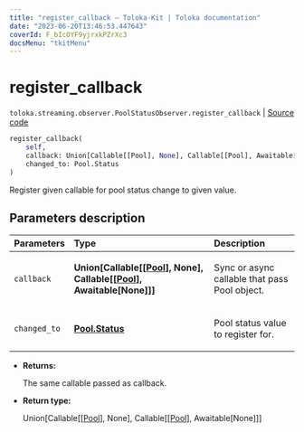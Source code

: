 ```yaml
---
title: "register_callback — Toloka-Kit | Toloka documentation"
date: "2023-06-20T13:46:53.447643"
coverId: F_bIcOYF9yjrxkPZrXc3
docsMenu: "tkitMenu"
---
```


# register_callback

`toloka.streaming.observer.PoolStatusObserver.register_callback` | [Source code](https://github.com/Toloka/toloka-kit/blob/v1.2.0/src/streaming/observer.py#L208)

```python
register_callback(
    self,
    callback: Union[Callable[[Pool], None], Callable[[Pool], Awaitable[None]]],
    changed_to: Pool.Status
)
```

Register given callable for pool status change to given value.

## Parameters description

| Parameters | Type | Description |
| :----------| :----| :-----------|
`callback`|**Union\[Callable\[\[[Pool](/docs/toloka-kit/reference/toloka.client.pool.Pool)\], None\], Callable\[\[[Pool](/docs/toloka-kit/reference/toloka.client.pool.Pool)\], Awaitable\[None\]\]\]**|<p>Sync or async callable that pass Pool object.</p>
`changed_to`|**[Pool.Status](/docs/toloka-kit/reference/toloka.client.pool.Pool.Status)**|<p>Pool status value to register for.</p>

* **Returns:**

  The same callable passed as callback.

* **Return type:**

  Union\[Callable\[\[[Pool](/docs/toloka-kit/reference/toloka.client.pool.Pool)\], None\], Callable\[\[[Pool](/docs/toloka-kit/reference/toloka.client.pool.Pool)\], Awaitable\[None\]\]\]